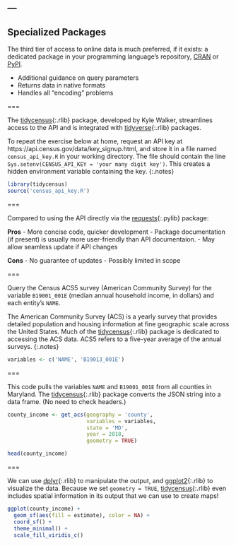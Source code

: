 ---
---

## Specialized Packages

The third tier of access to online data is much preferred, if it
exists: a dedicated package in your programming language's repository,
[CRAN](http://cran.r-project.org) or [PyPI](http://pypi.python.org).

- Additional guidance on query parameters
- Returns data in native formats
- Handles all "encoding" problems

===

The [tidycensus](){:.rlib} package, developed by Kyle Walker,
streamlines access to the API and is integrated with [tidyverse](){:.rlib} packages.

To repeat the exercise below at home, request an API key at
https://api.census.gov/data/key_signup.html, and store it in a file named `census_api_key.R`
in your working directory. The file should contain the line 
`Sys.setenv(CENSUS_API_KEY = 'your many digit key')`. This creates a hidden
environment variable containing the key.
{:.notes}


```r
library(tidycensus)
source('census_api_key.R')
```

===

Compared to using the API directly via the [requests](){:.pylib} package:

**Pros**
- More concise code, quicker development
- Package documentation (if present) is usually more user-friendly than API documentaion.
- May allow seamless update if API changes

**Cons**
- No guarantee of updates
- Possibly limited in scope

===

Query the Census ACS5 survey (American Community Survey) for the variable `B19001_001E` (median annual household income,
in dollars) and each entity's `NAME`.

The American Community Survey (ACS) is a yearly survey that provides detailed population
and housing information at fine geographic scale across the United States. Much of the 
[tidycensus](){:.rlib} package is dedicated to accessing the ACS data. ACS5 refers to a five-year
average of the annual surveys.
{:.notes}

```r
variables <- c('NAME', 'B19013_001E')
```

===

This code pulls the variables `NAME` and `B19001_001E` from all counties
in Maryland. The [tidycensus](){:.rlib} package 
converts the JSON string into a data frame. (No need to check headers.) 

```r
county_income <- get_acs(geography = 'county',
                         variables = variables,
                         state = 'MD',
                         year = 2018,
                         geometry = TRUE)
```

```r
head(county_income)
```

===

We can use [dplyr](){:.rlib} to manipulate the output, and [ggplot2](){:.rlib} to visualize the data.
Because we set `geometry = TRUE`, [tidycensus](){:.rlib} even includes spatial information in its
output that we can use to create maps!

```r
ggplot(county_income) + 
  geom_sf(aes(fill = estimate), color = NA) + 
  coord_sf() + 
  theme_minimal() + 
  scale_fill_viridis_c()
```

